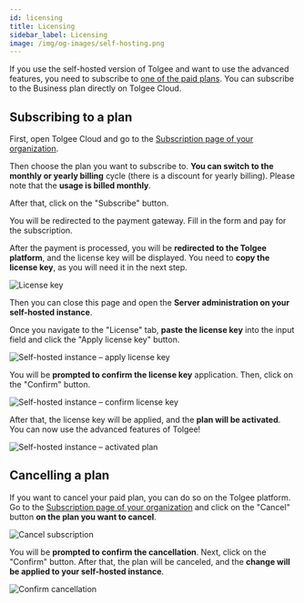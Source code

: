 ---
id: licensing
title: Licensing
sidebar_label: Licensing
image: /img/og-images/self-hosting.png
---


If you use the self-hosted version of Tolgee and want to use the advanced features, you need to subscribe to [one of the paid plans](https://tolgee.io/pricing/self-hosted).
You can subscribe to the Business plan directly on Tolgee Cloud.

## Subscribing to a plan

First, open Tolgee Cloud and go to the [Subscription page of your organization](https://app.tolgee.io/billing-self-hosted).

Then choose the plan you want to subscribe to. **You can switch to the monthly or yearly billing** cycle (there is a discount for yearly billing). Please note that the **usage is billed monthly**.

After that, click on the "Subscribe" button.

<ScreenshotWrapper
  src="/img/docs/platform/subscriptions-selfhosted.webp"
  alt="Subscription page"
/>

You will be redirected to the payment gateway. Fill in the form and pay for the subscription.

After the payment is processed, you will be **redirected to the Tolgee platform**, and the license key will be displayed. You need to **copy the license key**, as you will need it in the next step.

![License key](/img/docs/platform/subscription_license_key.webp)

Then you can close this page and open the **Server administration on your self-hosted instance**.

Once you navigate to the "License" tab, **paste the license key** into the input field and click the "Apply license key" button.

![Self-hosted instance – apply license key](/img/docs/platform/subscription_self-hosted_license_key.webp)

You will be **prompted to confirm the license key** application. Then, click on the "Confirm" button.

![Self-hosted instance – confirm license key](/img/docs/platform/subscription_self-hosted_license_key_confirmation.webp)

After that, the license key will be applied, and the **plan will be activated**. You can now use the advanced features of Tolgee!

![Self-hosted instance – activated plan](/img/docs/platform/subscription_self-hosted_plan.webp)

## Cancelling a plan

If you want to cancel your paid plan, you can do so on the Tolgee platform.
Go to the [Subscription page of your organization](https://app.tolgee.io/billing-self-hosted) and click on the "Cancel" button **on the plan you want to cancel**.

![Cancel subscription](/img/docs/platform/subscription_self-hosted_cancel.webp)

You will be **prompted to confirm the cancellation**. Next, click on the "Confirm" button. After that, the plan will be canceled, and the **change will be applied to your self-hosted instance**.

![Confirm cancellation](/img/docs/platform/subscription_self-hosted_cancel_confirm.webp)
